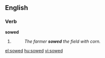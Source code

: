==English==

===Verb===
'''sowed'''

# {{past of|[[sow]]}}
#: ''The farmer '''sowed''' the field with corn.''

[[el:sowed]]
[[hu:sowed]]
[[vi:sowed]]